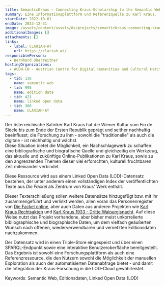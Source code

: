 ```yaml
---
title: SemanticKraus – Connecting Kraus-Scholarship to the Semantic Web
summary: Eine Informationsplattform und Referenzquelle zu Karl Kraus.
startDate: 2022-10-01
endDate: 2023-12-31
image: /assets/content/assets/de/projects/semantickraus-connecting-kraus-scholarship-semantic-web/image.png
additionalImages: []
attachments: []
links:
  - label: CLARIAH-AT
    url: https://clariah.at/
responsiblePersons:
  - Bernhard Oberreither
hostingOrganizations:
  - ACDH-CH - Austrian Centre for Digital Humanities and Cultural Heritage
tags:
  - tid: 136
    name: semantic web
  - tid: 995
    name: edition data
  - tid: 421
    name: linked open data
  - tid: 366
    name: CLARIAH-AT
---
```

Der österreichische Satiriker Karl Kraus hat die Wiener Kultur vom Fin de Siècle bis zum Ende der Ersten Republik geprägt und seither nachhaltig beeinflusst; die Forschung zu ihm - sowohl die "traditionelle" als auch die digitale - ist reichhaltig und wächst. \
Diese Situation bietet die Möglichkeit, ein Nachschlagewerk zu schaffen: eine bibliografische und biografische Quelle und gleichzeitig ein Werkzeug, das aktuelle und zukünftige Online-Publikationen zu Karl Kraus, sowie zu den angrenzenden Themen dieser viel erforschten, kulturell fruchtbaren Zeit miteinander verbindet.

Diese Ressource wird aus einem Linked Open Data (LOD)-Datensatz bestehen, der unter anderem einen vollständigen Index der veröffentlichten Texte aus *Die Fackel* als Zentrum von Kraus' Werk enthält.

Dieser Texterschließung sollen weitere Datensätze hinzugefügt bzw. mit ihr zusammengeführt und verlinkt werden, allen voran das Personenregister von [Die Fackel online](https://fackel.oeaw.ac.at/), aber auch Daten aus anderen Projekten wie [Karl Kraus Rechtsakten](https://www.kraus.wienbibliothek.at/legalkraus/) und [Karl Kraus 1933 - Dritte Walpurgisnacht](https://kraus1933.ace.oeaw.ac.at/index.html). Auf diese Weise nutzt das Projekt vorhandene, aber bisher meist unkorrelierte bibliographische und biographische Daten, um dem vielfach geäußerten Wunsch nach offenen, wiederverwendbaren und vernetzten Editionsdaten nachzukommen.

Der Datensatz wird in einen Triple-Store eingespeist und über einen SPARQL-Endpunkt sowie eine interaktive Benutzeroberfläche bereitgestellt. Das Ergebnis ist sowohl eine Forschungsplattform als auch eine Referenzressource, die den Nutzern sowohl die Möglichkeit der manuellen Exploration als auch der automatisierten Datenabfrage bietet - und damit die Integration der Kraus-Forschung in die LOD-Cloud gewährleistet.

Keywords: Semantic Web, Editionsdaten, Linked Open Data (LOD)

